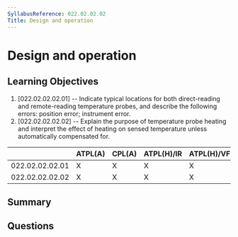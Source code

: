 ```yaml
---
SyllabusReference: 022.02.02.02
Title: Design and operation
---
```


# Design and operation

## Learning Objectives

1. [022.02.02.02.01] -- Indicate typical locations for both direct-reading and
   remote-reading temperature probes, and describe the following errors:
   position error; instrument error.
2. [022.02.02.02.02] -- Explain the purpose of temperature probe heating and
   interpret the effect of heating on sensed temperature unless automatically
   compensated for.

|                 | ATPL(A) | CPL(A) | ATPL(H)/IR | ATPL(H)/VFR | CPL(H) | IR  | CBIR(A) |
| --------------- | ------- | ------ | ---------- | ----------- | ------ | --- | ------- |
| 022.02.02.02.01 | X       | X      | X          | X           | X      | X   |         |
| 022.02.02.02.02 | X       | X      | X          | X           | X      | X   |         |

## Summary

## Questions
